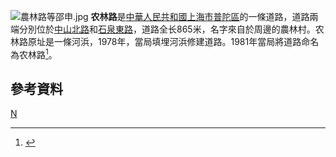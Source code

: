 [[File:農林路等邵申.jpg|thumb]]
'''农林路'''是[[中華人民共和國|中華人民共和國]][[上海市|上海市]][[普陀區|普陀區]]的一條道路，道路兩端分別位於[[中山北路_(上海)|中山北路]]和[[石泉東路|石泉東路]]，道路全长865米，名字來自於周邊的農林村。农林路原址是一條河浜，1978年，當局填埋河浜修建道路。1981年當局將道路命名為农林路<ref>{{cite news |title=第二节　人文景观类 |url=http://www.shtong.gov.cn/Newsite/node2/node2245/node70862/node70870/node70920/node70926/userobject1ai73724.html |publisher=上海市地方志辦公室 |accessdate=2020-10-01 |archive-date=2019-01-16 |archive-url=https://web.archive.org/web/20190116150105/http://www.shtong.gov.cn/newsite/node2/node2245/node70862/node70870/node70920/node70926/userobject1ai73724.html |dead-url=no }}</ref>。

== 參考資料 ==
{{Reflist|2}}

[[Category:上海道路|N]]